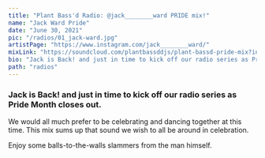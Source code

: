 ---
title: "Plant Bass'd Radio: @jack________ward PRIDE mix!"
name: "Jack Ward Pride"
date: "June 30, 2021"
pic: "/radios/01_jack-ward.jpg"
artistPage: "https://www.instagram.com/jack________ward/"
mixLink: "https://soundcloud.com/plantbassddjs/plant-bassd-pride-mix?in=plantbassddjs/sets/plant-bassd-radio"
bio: "Jack is Back! and just in time to kick off our radio series as Pride Month closes out"
path: "radios"
---

### Jack is Back! and just in time to kick off our radio series as Pride Month closes out.

We would all much prefer to be celebrating and dancing together at this time. This mix sums up that sound we wish to all be around in celebration.

Enjoy some balls-to-the-walls slammers from the man himself.

<Picture alt="Jack Ward tracklist" size={1200} src="/radios/01_tracklist.jpg" />

<SoundCloud
  url="https://soundcloud.com/plantbassddjs/plant-bassd-pride-mix?in=plantbassddjs/sets/plant-bassd-radio"
  name="Jack Ward Pride Mix"
  height="120px"
/>
